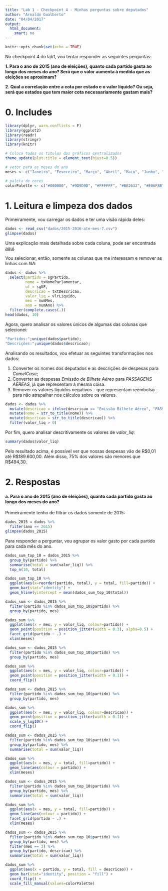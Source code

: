```yaml
---
title: "Lab 1 - Checkpoint 4 - Minhas perguntas sobre deputados"
author: "Arnaldo Gualberto"
date: "04/04/2017"
output: 
  html_document:
    smart: no
---
```


```r
knitr::opts_chunk$set(echo = TRUE)
```

No checkpoint 4 do lab1, vou tentar responder as seguintes perguntas:

__1. Para o ano de 2015 (ano de eleições), quanto cada partido gasta ao longo dos meses do ano? Será que o valor aumenta à medida que as eleições se aproximam?__

__2. Qual a correlação entre a cota por estado e o valor líquido? Ou seja, será que estados que tem maior cota necessariamente gastam mais?__

# 0. Includes

```r
library(dplyr, warn.conflicts = F)
library(ggplot2)
library(readr)
library(stringr)
library(knitr)

# Coloca todos os titulos dos gráficos centralizados
theme_update(plot.title = element_text(hjust=0.5))

# vetor para os meses do ano
meses <- c("Janeiro", "Fevereiro", "Março", "Abril", "Maio", "Junho", "Julho", "Agosto", "Setembro", "Outubro", "Novembro", "Dezembro")

# paleta de cores
colorPalette <- c("#000000", "#9D9D9D", "#FFFFFF", "#BE2633", "#E06F8B", "#493C2B", "#A46422", "#EB8931", "#F7E26B", "#2F484E", "#44891A", "#A3CE27", "#1B2632", "#005784", "#31A2F2", "#B2DCEF")
```

# 1. Leitura e limpeza dos dados

Primeiramente, vou carregar os dados e ter uma visão rápida deles:
```r
dados <- read_csv("dados/2015-2016-ate-mes-7.csv")
glimpse(dados)
```

Uma explicação mais detalhada sobre cada coluna, pode ser encontrada [aqui](http://www2.camara.leg.br/transparencia/cota-para-exercicio-da-atividade-parlamentar/explicacoes-sobre-o-formato-dos-arquivos-xml).

Vou selecionar, então, somente as colunas que me interessam e remover as linhas com _NA_:
```r
dados <- dados %>%
  select(partido = sgPartido, 
         nome = txNomeParlamentar, 
         uf = sgUF, 
         descricao = txtDescricao, 
         valor_liq = vlrLiquido, 
         mes = numMes,
         ano = numAno) %>%
  filter(complete.cases(.))
head(dados, 10)
```

Agora, quero analisar os valores únicos de algumas das colunas que selecionei:
```r
"Partidos:";unique(dados$partido);
"Descrições:";unique(dados$descricao);
```

Analisando os resultados, vou efetuar as seguintes transformações nos dados:

1. Converter os nomes dos deputados e as descrições de despesas para *CamelCase*;
2. Converter as despesas *Emissão de Bilhete Aéreo* para *PASSAGENS AÉREAS*, já que representam a mesma coisa.
3. Remover os valores líquidos negativos - que representam reembolso - para não atrapalhar nos cálculos sobre os valores.

```r
dados <- dados %>%
  mutate(descricao = ifelse(descricao == "Emissão Bilhete Aéreo", "PASSAGENS AÉREAS", descricao)) %>%
  mutate(nome = str_to_title(nome)) %>%
  mutate(descricao = str_to_title(descricao)) %>%
  filter(valor_liq > 0)
```

Por fim, quero analisar descritivamente os valores de *valor_liq*:
```r
summary(dados$valor_liq)
```

Pelo resultado acima, é possível ver que nossas despesas vão de R$0,01 até R$189.600,00. Além disso, 75% dos valores são menores que R$494,30.

# 2. Respostas
#### a. Para o ano de 2015 (ano de eleições), quanto cada partido gasta ao longo dos meses do ano?

Primeiramente tenho de filtrar os dados somente de 2015:
```r
dados_2015 = dados %>%
  filter(ano == 2015)
glimpse(dados_2015)
```


Para responder a perguntar, vou agrupar os valor gasto por cada partido para cada mês do ano.
```r
dados_sum_top_10 = dados_2015 %>%
  group_by(partido) %>% 
  summarise(total = sum(valor_liq)) %>%
  top_n(10, total)

dados_sum_top_10 %>% 
  ggplot(aes(x=reorder(partido, total), y = total, fill=partido)) +
  geom_bar(stat="identity") +
  geom_hline(yintercept = mean(dados_sum_top_10$total))
```

```r
dados_sum <- dados_2015 %>%
  filter(partido %in% dados_sum_top_10$partido) %>%
  group_by(partido, mes)

dados_sum %>%
  ggplot(aes(x = mes, y = valor_liq, colour=partido)) +
  geom_point(position = position_jitter(width = 0.3), alpha=0.5) +
  facet_grid(partido ~ .) +
  xlim(meses)
```

```r
dados_sum <- dados_2015 %>%
  filter(partido %in% dados_sum_top_10$partido) %>%
  group_by(partido, mes)

dados_sum %>%
  ggplot(aes(x = mes, y = valor_liq, colour=partido)) +
  geom_point(position = position_jitter(width = 0.1)) +
  coord_flip()
```


```r
dados_sum <- dados_2015 %>%
  filter(partido %in% dados_sum_top_10$partido) %>%
  group_by(partido, mes)

dados_sum %>%
  ggplot(aes(x = mes, y = valor_liq, colour=descricao)) +
  geom_point(position = position_jitter(width = 0.1)) +
  scale_y_log10() +
  coord_flip()

```


```r
dados_sum <- dados_2015 %>%
  filter(partido %in% dados_sum_top_10$partido) %>%
  group_by(partido, mes) %>%
  summarise(total = sum(valor_liq))

dados_sum %>%
  ggplot(aes(x = mes, y = total, fill=partido)) +
  geom_line(aes(colour = partido)) +
  xlim(meses)
```


```r
dados_sum <- dados_2015 %>%
  filter(partido %in% dados_sum_top_10$partido) %>%
  group_by(partido, mes) %>%
  summarise(total = sum(valor_liq))

dados_sum %>%
  ggplot(aes(x = mes, y = total, fill=partido)) +
  geom_line(aes(colour = partido)) +
  facet_grid(partido ~ .) +
  xlim(meses)
```

```r
dados_sum <- dados_2015 %>%
  filter(partido %in% dados_sum_top_10$partido) %>%
  group_by(partido, mes) %>%
  filter(mes == 3) %>%
  group_by(partido, descricao) %>%
  summarise(total = sum(valor_liq))

dados_sum %>%
  ggplot(aes(x = partido, y = total, fill = descricao)) +
  geom_bar(stat="identity", position = "fill") +
  coord_flip() +
  scale_fill_manual(values=colorPalette)
  
```

